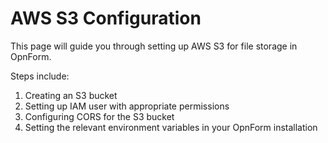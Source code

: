 # AWS S3 Configuration

This page will guide you through setting up AWS S3 for file storage in OpnForm.

Steps include:

1. Creating an S3 bucket
2. Setting up IAM user with appropriate permissions
3. Configuring CORS for the S3 bucket
4. Setting the relevant environment variables in your OpnForm installation
